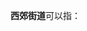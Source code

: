 '''西郊街道'''可以指：
{{PRC admin/disambig|22/08/02/011/000|36/02/02/001/000|44/14/02/007/000|51/15/02/006/000|62/08/02/003/000}}
{{disambig|cat=四字乡级行政区划消歧义}}